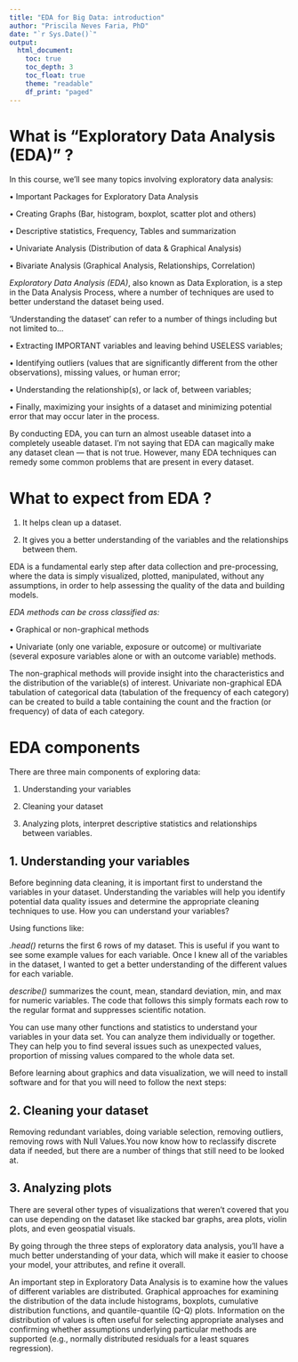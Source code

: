 ```yaml
---
title: "EDA for Big Data: introduction"
author: "Priscila Neves Faria, PhD"
date: "`r Sys.Date()`"
output:
  html_document:
    toc: true
    toc_depth: 3
    toc_float: true
    theme: "readable"
    df_print: "paged"
---
```


# What is "Exploratory Data Analysis (EDA)" ?


In this course, we’ll see many topics involving exploratory data analysis:

•	Important Packages for Exploratory Data Analysis 

•	Creating Graphs (Bar, histogram, boxplot, scatter plot and others)

•	Descriptive statistics, Frequency, Tables and summarization

•	Univariate Analysis (Distribution of data & Graphical Analysis)

•	Bivariate Analysis (Graphical Analysis, Relationships, Correlation)

*Exploratory Data Analysis (EDA)*, also known as Data Exploration, is a step in the Data Analysis Process, where a number of techniques are used to better understand the dataset being used.

‘Understanding the dataset’ can refer to a number of things including but not limited to…

•	Extracting IMPORTANT variables and leaving behind USELESS variables;

•	Identifying outliers (values that are significantly different from the other observations), missing values, or human error;

•	Understanding the relationship(s), or lack of, between variables;

•	Finally, maximizing your insights of a dataset and minimizing potential error that may occur later in the process.
		
By conducting EDA, you can turn an almost useable dataset into a completely useable dataset. I’m not saying that EDA can magically make any dataset clean — that is not true. However, many EDA techniques can remedy some common problems that are present in every dataset.

# What to expect from EDA ?

1. It helps clean up a dataset.

2. It gives you a better understanding of the variables and the relationships between them.

EDA is a fundamental early step after data collection and pre-processing, where the data is simply visualized, plotted, manipulated, without any assumptions, in order to help assessing the quality of the data and building models.

*EDA methods can be cross classified as:*

• Graphical or non-graphical methods 

• Univariate (only one variable, exposure or outcome) or multivariate (several exposure variables alone or with an outcome variable) methods.

The non-graphical methods will provide insight into the characteristics and the distribution of the variable(s) of interest. Univariate non-graphical EDA tabulation of categorical data (tabulation of the frequency of each category) can be created to build a table containing the count and the fraction (or frequency) of data of each category.

# EDA components

There are three main components of exploring data:

1.	Understanding your variables

2.	Cleaning your dataset

3.	Analyzing plots, interpret descriptive statistics and relationships between variables.

## 1. Understanding your variables

Before beginning data cleaning, it is important first to understand the variables in your dataset. Understanding the variables will help you identify potential data quality issues and determine the appropriate cleaning techniques to use. How you can understand your variables?

Using functions like:

*.head()* returns the first 6 rows of my dataset. This is useful if you want to see some example values for each variable. Once I knew all of the variables in the dataset, I wanted to get a better understanding of the different values for each variable.

*describe()* summarizes the count, mean, standard deviation, min, and max for numeric variables. The code that follows this simply formats each row to the regular format and suppresses scientific notation.

You can use many other functions and statistics to understand your variables in your data set. You can analyze them individually or together. They can help you to find several issues such as unexpected values, proportion of missing values compared to the whole data set.

Before learning about graphics and data visualization, we will need to install software and for that you will need to follow the next steps:

## 2. Cleaning your dataset

Removing redundant variables, doing variable selection, removing outliers, removing rows with Null Values.You now know how to reclassify discrete data if needed, but there are a number of things that still need to be looked at.

## 3. Analyzing plots 

There are several other types of visualizations that weren’t covered that you can use depending on the dataset like stacked bar graphs, area plots, violin plots, and even geospatial visuals.

By going through the three steps of exploratory data analysis, you’ll have a much better understanding of your data, which will make it easier to choose your model, your attributes, and refine it overall.

An important step in Exploratory Data Analysis is to examine how the values of different variables are distributed. Graphical approaches for examining the distribution of the data include histograms, boxplots, cumulative distribution functions, and quantile-quantile (Q-Q) plots. Information on the distribution of values is often useful for selecting appropriate analyses and confirming whether assumptions underlying particular methods are supported (e.g., normally distributed residuals for a least squares regression).

